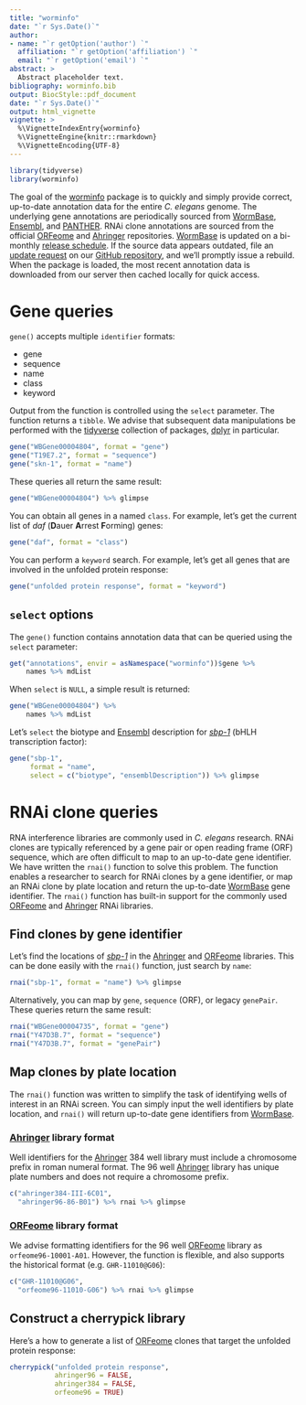 ```yaml
---
title: "worminfo"
date: "`r Sys.Date()`"
author:
- name: "`r getOption('author') `"
  affiliation: "`r getOption('affiliation') `"
  email: "`r getOption('email') `"
abstract: >
  Abstract placeholder text.
bibliography: worminfo.bib
output: BiocStyle::pdf_document
date: "`r Sys.Date()`"
output: html_vignette
vignette: >
  %\VignetteIndexEntry{worminfo}
  %\VignetteEngine{knitr::rmarkdown}
  %\VignetteEncoding{UTF-8}
---
```


```r
library(tidyverse)
library(worminfo)
```

[Ahringer]: http://www.us.lifesciences.sourcebioscience.com/clone-products/non-mammalian/c-elegans/c-elegans-rnai-library/
[dplyr]: https://cran.r-project.org/package=dplyr
[Ensembl]: http://www.ensembl.org/Caenorhabditis_elegans
[ORFeome]: http://worfdb.dfci.harvard.edu
[ORFeome Dharmacon]: http://dharmacon.gelifesciences.com/non-mammalian-cdna-and-orf/c.-elegans-rnai/
[ORFeome SBS]: http://www.us.lifesciences.sourcebioscience.com/clone-products/non-mammalian/c-elegans/c-elegans-orfeome-version-11/
[PANTHER]: http://www.pantherdb.org
[tibble]: https://cran.r-project.org/package=tibble
[tidyverse]: http://tidyverse.org
[worminfo]: https://github.com/steinbaugh/worminfo
[WormBase]: http://www.wormbase.org

[*daf-2*]: http://www.wormbase.org/species/c_elegans/gene/WBGene00000898
[*daf-16*]: http://www.wormbase.org/species/c_elegans/gene/WBGene00000912
[*sbp-1*]: http://www.wormbase.org/species/c_elegans/gene/WBGene00004735
[*skn-1*]: http://www.wormbase.org/species/c_elegans/gene/WBGene00004804

The goal of the [worminfo][] package is to quickly and simply provide correct, up-to-date annotation data for the entire *C. elegans* genome. The underlying gene annotations are periodically sourced from [WormBase][], [Ensembl][], and [PANTHER][]. RNAi clone annotations are sourced from the official [ORFeome][] and [Ahringer][] repositories. [WormBase][] is updated on a bi-monthly [release schedule](http://www.wormbase.org/about/release_schedule). If the source data appears outdated, file an [update request](https://github.com/steinbaugh/worminfo/issues) on our [GitHub repository](https://github.com/steinbaugh/worminfo), and we'll promptly issue a rebuild. When the package is loaded, the most recent annotation data is downloaded from our server then cached locally for quick access.



# Gene queries

`gene()` accepts multiple `identifier` formats:

- gene
- sequence
- name
- class
- keyword

Output from the function is controlled using the `select` parameter. The function returns a `tibble`. We advise that subsequent data manipulations be performed with the [tidyverse][] collection of packages, [dplyr][] in particular.

```r
gene("WBGene00004804", format = "gene")
gene("T19E7.2", format = "sequence")
gene("skn-1", format = "name")
```

These queries all return the same result:

```r
gene("WBGene00004804") %>% glimpse
```

You can obtain all genes in a named `class`. For example, let's get the current list of *daf* (**D**auer **A**rrest **F**orming) genes:

```r
gene("daf", format = "class")
```

You can perform a `keyword` search. For example, let's get all genes that are involved in the unfolded protein response:

```r
gene("unfolded protein response", format = "keyword")
```


## `select` options

The `gene()` function contains annotation data that can be queried using the `select` parameter:

```r
get("annotations", envir = asNamespace("worminfo"))$gene %>%
    names %>% mdList
```

When `select` is `NULL`, a simple result is returned:

```r
gene("WBGene00004804") %>%
    names %>% mdList
```

Let's `select` the biotype and [Ensembl][] description for [*sbp-1*][] (bHLH transcription factor):

```r
gene("sbp-1",
     format = "name",
     select = c("biotype", "ensemblDescription")) %>% glimpse
```



# RNAi clone queries

RNA interference libraries are commonly used in *C. elegans* research. RNAi clones are typically referenced by a gene pair or open reading frame (ORF) sequence, which are often difficult to map to an up-to-date gene identifier. We have written the `rnai()` function to solve this problem. The function enables a researcher to search for RNAi clones by a gene identifier, or map an RNAi clone by plate location and return the up-to-date [WormBase][] gene identifier. The `rnai()` function has built-in support for the commonly used [ORFeome][] and [Ahringer][] RNAi libraries.


## Find clones by gene identifier

Let's find the locations of [*sbp-1*][] in the [Ahringer][] and [ORFeome][]
libraries. This can be done easily with the `rnai()` function, just search by
`name`:

```r
rnai("sbp-1", format = "name") %>% glimpse
```

Alternatively, you can map by `gene`, `sequence` (ORF), or legacy `genePair`. These queries return the same result:

```r
rnai("WBGene00004735", format = "gene")
rnai("Y47D3B.7", format = "sequence")
rnai("Y47D3B.7", format = "genePair")
```


## Map clones by plate location

The `rnai()` function was written to simplify the task of identifying wells of
interest in an RNAi screen. You can simply input the well identifiers by plate
location, and `rnai()` will return up-to-date gene identifiers from [WormBase][].

### [Ahringer][] library format

Well identifiers for the [Ahringer][] 384 well library must include a chromosome prefix in roman numeral format. The 96 well [Ahringer][] library has unique plate numbers and does not require a chromosome prefix.

```r
c("ahringer384-III-6C01",
  "ahringer96-86-B01") %>% rnai %>% glimpse
```

### [ORFeome][] library format

We advise formatting identifiers for the 96 well [ORFeome][] library as `orfeome96-10001-A01`. However, the function is flexible, and also supports the historical format (e.g. `GHR-11010@G06`):

```r
c("GHR-11010@G06",
  "orfeome96-11010-G06") %>% rnai %>% glimpse
```


## Construct a cherrypick library

Here's a how to generate a list of [ORFeome][] clones that target the unfolded protein response:

```r
cherrypick("unfolded protein response",
           ahringer96 = FALSE,
           ahringer384 = FALSE,
           orfeome96 = TRUE)
```
